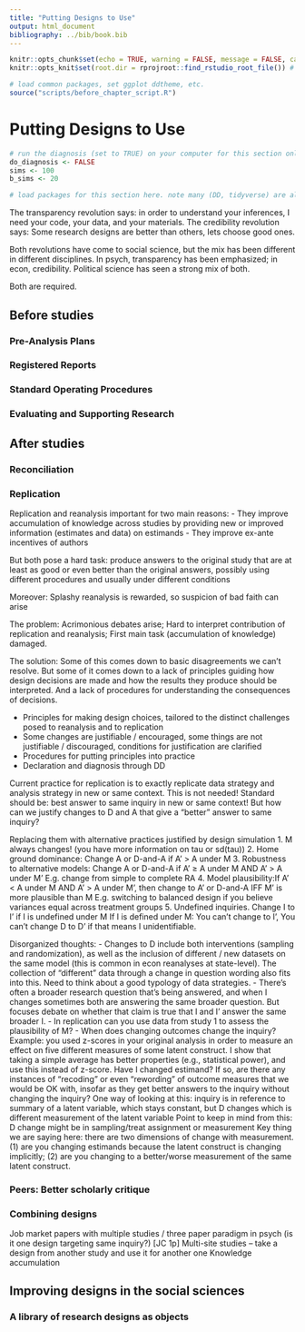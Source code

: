 ```yaml
---
title: "Putting Designs to Use"
output: html_document
bibliography: ../bib/book.bib 
---
```


<!-- note do_bookdown is set in index.rmd, so we know if you're running just this .Rmd or compiling the book-->
```r
knitr::opts_chunk$set(echo = TRUE, warning = FALSE, message = FALSE, cache = FALSE)
knitr::opts_knit$set(root.dir = rprojroot::find_rstudio_root_file()) # files are all relative to RStudio project home
```

```r
# load common packages, set ggplot ddtheme, etc.
source("scripts/before_chapter_script.R")
```

<!-- start post here, do not edit above -->

# Putting Designs to Use

<!-- make sure to rename the section title below -->

```r
# run the diagnosis (set to TRUE) on your computer for this section only before pushing to Github. no diagnosis will ever take place on github.
do_diagnosis <- FALSE
sims <- 100
b_sims <- 20
```

```r
# load packages for this section here. note many (DD, tidyverse) are already available, see scripts/package-list.R
```


The transparency revolution says: in order to understand your inferences, I need your code, your data, and your materials.
The credibility revolution says: Some research designs are better than others, lets choose good ones.

Both revolutions have come to social science, but the mix has been different in different disciplines. In psych, transparency has been emphasized; in econ, credibility. Political science has seen a strong mix of both. 

Both are required.



## Before studies

### Pre-Analysis Plans

### Registered Reports

### Standard Operating Procedures

### Evaluating and Supporting Research

## After studies

### Reconciliation

### Replication

Replication and reanalysis important for two main reasons: 
- They improve accumulation of knowledge across studies by providing new or improved information (estimates and data) on estimands
- They improve ex-ante incentives of authors

But both pose a hard task: produce answers to the original study that are at least as good or even better than the original answers, possibly using different procedures and usually under different conditions

Moreover: Splashy reanalysis is rewarded, so suspicion of bad faith can arise

The problem: Acrimonious debates arise; Hard to interpret contribution of replication and reanalysis; First main task (accumulation of knowledge) damaged.

The solution: Some of this comes down to basic disagreements we can't resolve. But some of it comes down to a lack of principles guiding how design decisions are made and how the results they produce should be interpreted. And a lack of procedures for understanding the consequences of decisions.

- Principles for making design choices, tailored to the distinct challenges posed to reanalysis and to replication
- Some changes are justifiable / encouraged, some things are not justifiable / discouraged, conditions for justification are clarified
- Procedures for putting principles into practice 
- Declaration and diagnosis through DD

Current practice for replication is to exactly replicate data strategy and analysis strategy in new or same context. This is not needed! Standard should be: best answer to same inquiry in new or same context! But how can we justify changes to D and A that give a "better" answer to same inquiry?


Replacing them with alternative practices justified by design simulation
1. M always changes! (you have more information on tau or sd(tau))
2. Home ground dominance: Change A or D-and-A if A’ > A under M
3. Robustness to alternative models: Change A or D-and-A if A’ ≥ A under M AND A’ > A under M’ E.g. change from simple to complete RA
4. Model plausibility:If A’ < A under M AND A’ > A under M’, then change to A' or D-and-A IFF M' is more plausible than M E.g. switching to balanced design if you believe variances equal across treatment groups
5. Undefined inquiries. Change I to I’ if I is undefined under M If I is defined under M: You can’t change to I’, You can’t change D to D’ if that means I unidentifiable.

Disorganized thoughts:
- Changes to D include both interventions (sampling and randomization), as well as the inclusion of different / new datasets on the same model (this is common in econ reanalyses at state-level). The collection of "different" data through a change in question wording also fits into this. Need to think about a good typology of data strategies.
- There’s often a broader research question that’s being answered, and when I changes sometimes both are answering the same broader question. But focuses debate on whether that claim is true that I and I’ answer the same broader I. 
- In replication can you use data from study 1 to assess the plausibility of M?
- When does changing outcomes change the inquiry?
Example: you used z-scores in your original analysis in order to measure an effect on five different measures of some latent construct. I show that taking a simple average has better properties (e.g., statistical power), and use this instead of z-score. Have I changed estimand? If so, are there any instances of "recoding" or even "rewording" of outcome measures that we would be OK with, insofar as they get better answers to the inquiry without changing the inquiry?
One way of looking at this: inquiry is in reference to summary of a latent variable, which stays constant, but D changes which is different measurement of the latent variable
Point to keep in mind from this: D change might be in sampling/treat assignment or measurement
Key thing we are saying here: there are two dimensions of change with measurement. (1) are you changing estimands because the latent construct is changing implicitly; (2) are you changing to a better/worse measurement of the same latent construct.


### Peers: Better scholarly critique

### Combining designs


Job market papers with multiple studies / three paper paradigm in psych (is it one design targeting same inquiry?) [JC 1p]
Multi-site studies – take a design from another study and use it for another one
Knowledge accumulation


## Improving designs in the social sciences

### A library of research designs as objects

